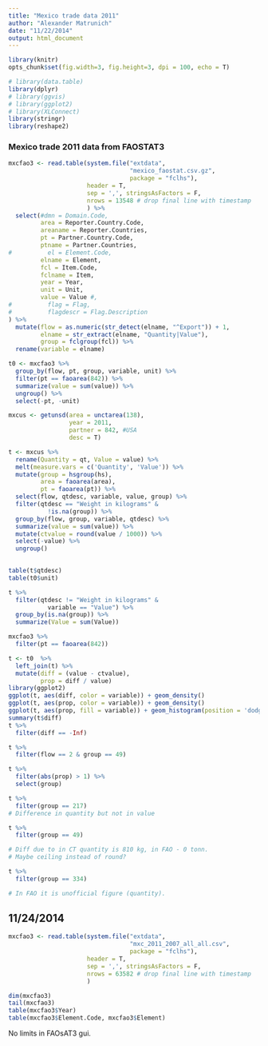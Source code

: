 ```yaml
---
title: "Mexico trade data 2011"
author: "Alexander Matrunich"
date: "11/22/2014"
output: html_document
---
```


```r
library(knitr)
opts_chunk$set(fig.width=3, fig.height=3, dpi = 100, echo = T)
```

```r
# library(data.table)
library(dplyr)
# library(ggvis)
# library(ggplot2)
# library(XLConnect)
library(stringr)
library(reshape2)
```

### Mexico trade 2011 data from FAOSTAT3

```r
mxcfao3 <- read.table(system.file("extdata", 
                                  "mexico_faostat.csv.gz", 
                                  package = "fclhs"), 
                      header = T,
                      sep = ',', stringsAsFactors = F,
                      nrows = 13548 # drop final line with timestamp
                      ) %>%
  select(#dmn = Domain.Code,
         area = Reporter.Country.Code,
         areaname = Reporter.Countries,
         pt = Partner.Country.Code,
         ptname = Partner.Countries,
#          el = Element.Code,
         elname = Element,
         fcl = Item.Code,
         fclname = Item,
         year = Year,
         unit = Unit,
         value = Value #,
#          flag = Flag,
#          flagdescr = Flag.Description
) %>%
  mutate(flow = as.numeric(str_detect(elname, "^Export")) + 1,
         elname = str_extract(elname, "Quantity|Value"),
         group = fclgroup(fcl)) %>%
  rename(variable = elname)
```

```r
t0 <- mxcfao3 %>%
  group_by(flow, pt, group, variable, unit) %>%
  filter(pt == faoarea(842)) %>%
  summarize(value = sum(value)) %>%
  ungroup() %>%
  select(-pt, -unit)
```

```r
mxcus <- getunsd(area = unctarea(138),
                 year = 2011,
                 partner = 842, #USA
                 desc = T)

t <- mxcus %>%
  rename(Quantity = qt, Value = value) %>%
  melt(measure.vars = c('Quantity', 'Value')) %>%
  mutate(group = hsgroup(hs),
         area = faoarea(area),
         pt = faoarea(pt)) %>%
  select(flow, qtdesc, variable, value, group) %>%
  filter(qtdesc == "Weight in kilograms" &
           !is.na(group)) %>%
  group_by(flow, group, variable, qtdesc) %>%
  summarize(value = sum(value)) %>%
  mutate(ctvalue = round(value / 1000)) %>%
  select(-value) %>%
  ungroup()
  

table(t$qtdesc)
table(t0$unit)

t %>%
  filter(qtdesc != "Weight in kilograms" &
           variable == "Value") %>%
  group_by(is.na(group)) %>%
  summarize(Value = sum(Value))
```

```r
mxcfao3 %>%
  filter(pt == faoarea(842))
```

```r
t <- t0  %>% 
  left_join(t) %>%
  mutate(diff = (value - ctvalue),
         prop = diff / value)
library(ggplot2)
ggplot(t, aes(diff, color = variable)) + geom_density()
ggplot(t, aes(prop, color = variable)) + geom_density()
ggplot(t, aes(prop, fill = variable)) + geom_histogram(position = 'dodge')
summary(t$diff)
t %>%
  filter(diff == -Inf)

t %>%
  filter(flow == 2 & group == 49)

t %>%
  filter(abs(prop) > 1) %>%
  select(group)

t %>%
  filter(group == 217) 
# Difference in quantity but not in value

t %>%
  filter(group == 49)

# Diff due to in CT quantity is 810 kg, in FAO - 0 tonn. 
# Maybe ceiling instead of round?

t %>%
  filter(group == 334)

# In FAO it is unofficial figure (quantity).

```

## 11/24/2014

```r

mxcfao3 <- read.table(system.file("extdata", 
                                  "mxc_2011_2007_all_all.csv", 
                                  package = "fclhs"), 
                      header = T,
                      sep = ',', stringsAsFactors = F,
                      nrows = 63582 # drop final line with timestamp
                      )

dim(mxcfao3)
tail(mxcfao3)
table(mxcfao3$Year)
table(mxcfao3$Element.Code, mxcfao3$Element)
```

No limits in FAOsAT3 gui. 